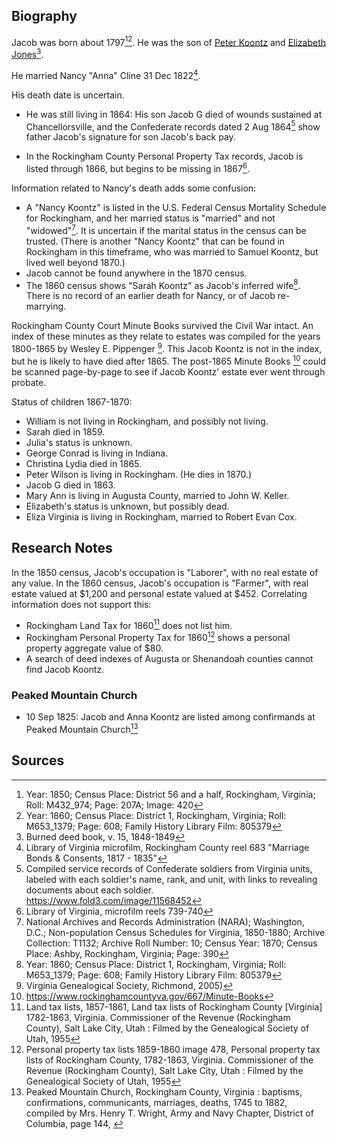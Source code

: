 == Biography ==

Jacob was born about 1797<ref>Year: 1850; Census Place: District 56 and a half, Rockingham, Virginia; Roll: M432_974; Page: 207A; Image: 420</ref><ref>Year: 1860; Census Place: District 1, Rockingham, Virginia; Roll: M653_1379; Page: 608; Family History Library Film: 805379</ref>. He was the son of [[Koontz-1153|Peter Koontz]] and [[Jones-123586|Elizabeth Jones]]<ref>Burned deed book, v. 15, 1848-1849</ref>. 

He married Nancy "Anna" Cline 31 Dec 1822<ref>Library of Virginia microfilm, Rockingham County reel 683 "Marriage Bonds & Consents, 1817 - 1835"</ref>.
{{Image|file=Cline-6415.jpg
|caption=Marriage Bond
}}


His death date is uncertain.

* He was still living in 1864:  His son Jacob G died of wounds sustained at Chancellorsville, and the Confederate records dated 2 Aug 1864<ref>Compiled service records of Confederate soldiers from Virginia units, labeled with each soldier's name, rank, and unit, with links to revealing documents about each soldier. https://www.fold3.com/image/11568452</ref> show father Jacob's signature for son Jacob's back pay.

* In the Rockingham County Personal Property Tax records, Jacob is listed through 1866, but begins to be missing in 1867<ref>Library of Virginia, microfilm reels 739-740</ref>. 

Information related to Nancy's death adds some confusion:

* A "Nancy Koontz" is listed in the U.S. Federal Census Mortality Schedule for Rockingham, and her married status is "married" and not "widowed"<ref>National Archives and Records Administration (NARA); Washington, D.C.; Non-population Census Schedules for Virginia, 1850-1880; Archive Collection: T1132; Archive Roll Number: 10; Census Year: 1870; Census Place: Ashby, Rockingham, Virginia; Page: 390</ref>.  It is uncertain if the marital status in the census can be trusted.   (There is another "Nancy Koontz" that can be found in Rockingham in this timeframe, who was married to Samuel Koontz, but lived well beyond 1870.)
* Jacob cannot be found anywhere in the 1870 census.  
* The 1860 census shows "Sarah Koontz" as Jacob's inferred wife<ref>Year: 1860; Census Place: District 1, Rockingham, Virginia; Roll: M653_1379; Page: 608; Family History Library Film: 805379</ref>.  There is no record of an earlier death for Nancy, or of Jacob re-marrying.

Rockingham County Court Minute Books survived the Civil War intact.  An index of these minutes as they relate to estates was compiled for the years 1800-1865 by Wesley E. Pippenger <ref> Virginia Genealogical Society, Richmond, 2005)</ref>.  This Jacob Koontz is not in the index, but he is likely to have died after 1865.  The post-1865 Minute Books <ref>https://www.rockinghamcountyva.gov/667/Minute-Books</ref> could be scanned page-by-page to see if Jacob Koontz' estate ever went through probate.

Status of children 1867-1870:

* William is not living in Rockingham, and possibly not living.
* Sarah died in 1859.
* Julia's status is unknown.
* George Conrad is living in Indiana.
* Christina Lydia died in 1865.
* Peter Wilson is living in Rockingham.  (He dies in 1870.)
* Jacob G died in 1863.
* Mary Ann is living in Augusta County, married to John W. Keller.
* Elizabeth's status is unknown, but possibly dead.
* Eliza Virginia is living in Rockingham, married to Robert Evan Cox.

== Research Notes ==

In the 1850 census, Jacob's occupation is "Laborer", with no real estate of any value.  In the 1860 census, Jacob's occupation is "Farmer", with real estate valued at $1,200 and personal estate valued at $452.  Correlating information does not support this:

* Rockingham Land Tax for 1860<ref>Land tax lists, 1857-1861, Land tax lists of Rockingham County [Virginia] 1782-1863, Virginia. Commissioner of the Revenue (Rockingham County), Salt Lake City, Utah : Filmed by the Genealogical Society of Utah, 1955</ref> does not list him.
* Rockingham Personal Property Tax for 1860<ref>Personal property tax lists 1859-1860 image 478, Personal property tax lists of Rockingham County, 1782-1863, Virginia. Commissioner of the Revenue (Rockingham County), Salt Lake City, Utah : Filmed by the Genealogical Society of Utah, 1955</ref> shows a personal property aggregate value of $80.
* A search of deed indexes of Augusta or Shenandoah counties cannot find Jacob Koontz.

=== Peaked Mountain Church ===
* 10 Sep 1825: Jacob and Anna Koontz are listed among confirmands at Peaked Mountain Church<ref>Peaked Mountain Church, Rockingham County, Virginia : baptisms, confirmations, communicants, marriages, deaths, 1745 to 1882, compiled by Mrs. Henry T. Wright, Army and Navy Chapter, District of Columbia, page 144, {{3Q9M-CSM7-LTZ2}}</ref>

== Sources ==
<references />